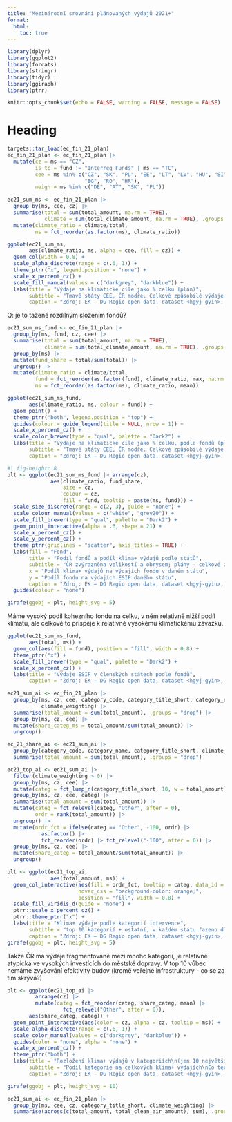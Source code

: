```yaml
---
title: "Mezinárodní srovnání plánovaných výdajů 2021+"
format: 
  html:
    toc: true
---
```


```r
library(dplyr)
library(ggplot2)
library(forcats)
library(stringr)
library(tidyr)
library(ggiraph)
library(ptrr)

knitr::opts_chunk$set(echo = FALSE, warning = FALSE, message = FALSE)
```

# Heading

```r
targets::tar_load(ec_fin_21_plan)
ec_fin_21_plan <- ec_fin_21_plan |> 
  mutate(cz = ms == "CZ",
         is_tc = fund != "Interreg Funds" | ms == "TC",
         cee = ms %in% c("CZ", "SK", "PL", "EE", "LT", "LV", "HU", "SI",
                         "BG", "RO", "HR"),
         neigh = ms %in% c("DE", "AT", "SK", "PL"))
```


```r
ec21_sum_ms <- ec_fin_21_plan |> 
  group_by(ms, cee, cz) |> 
  summarise(total = sum(total_amount, na.rm = TRUE), 
            climate = sum(total_climate_amount, na.rm = TRUE), .groups = "drop") |> 
  mutate(climate_ratio = climate/total,
         ms = fct_reorder(as.factor(ms), climate_ratio))
```

```r
ggplot(ec21_sum_ms, 
       aes(climate_ratio, ms, alpha = cee, fill = cz)) +
  geom_col(width = 0.8) +
  scale_alpha_discrete(range = c(.6, 1)) +
  theme_ptrr("x", legend.position = "none") +
  scale_x_percent_cz() +
  scale_fill_manual(values = c("darkgrey", "darkblue")) +
  labs(title = "Výdaje na klimatické cíle jako % celku (plán)",
       subtitle = "Tmavě státy CEE, ČR modře. Celkové způsobilé výdaje.",
       caption = "Zdroj: EK – DG Regio open data, dataset <hgyj-gyin>, stav k červnu 2023")
```
Q: je to tažené rozdílným složením fondů?

```r
ec21_sum_ms_fund <- ec_fin_21_plan |> 
  group_by(ms, fund, cz, cee) |> 
  summarise(total = sum(total_amount, na.rm = TRUE), 
            climate = sum(total_climate_amount, na.rm = TRUE), .groups = "drop") |> 
  group_by(ms) |> 
  mutate(fund_share = total/sum(total)) |> 
  ungroup() |> 
  mutate(climate_ratio = climate/total,
         fund = fct_reorder(as.factor(fund), climate_ratio, max, na.rm = TRUE),
         ms = fct_reorder(as.factor(ms), climate_ratio, mean))
```

```r
ggplot(ec21_sum_ms_fund, 
       aes(climate_ratio, ms, colour = fund)) +
  geom_point() +
  theme_ptrr("both", legend.position = "top") +
  guides(colour = guide_legend(title = NULL, nrow = 1)) +
  scale_x_percent_cz() +
  scale_color_brewer(type = "qual", palette = "Dark2") +
  labs(title = "Výdaje na klimatické cíle jako % celku, podle fondů (plán)",
       subtitle = "Tmavě státy CEE, ČR modře. Celkové způsobilé výdaje.",
       caption = "Zdroj: EK – DG Regio open data, dataset <hgyj-gyin>, stav k červnu 2023")
```
```r
#| fig-height: 8
plt <- ggplot(ec21_sum_ms_fund |> arrange(cz), 
              aes(climate_ratio, fund_share, 
                  size = cz,
                  colour = cz,
                  fill = fund, tooltip = paste(ms, fund))) +
  scale_size_discrete(range = c(2, 3), guide = "none") +
  scale_colour_manual(values = c("white", "grey20")) +
  scale_fill_brewer(type = "qual", palette = "Dark2") +
  geom_point_interactive(alpha = .6, shape = 21) +
  scale_x_percent_cz() +
  scale_y_percent_cz() +
  theme_ptrr(gridlines = "scatter", axis_titles = TRUE) +
  labs(fill = "Fond",
       title = "Podíl fondů a podíl klima+ výdajů podle států",
       subtitle = "ČR zvýrazněna velikostí a obrysem; plány - celkové způsobilé výdaje",
       x = "Podíl klima+ výdajů na výdajích fondu v daném státu",
       y = "Podíl fondu na výdajích ESIF daného státu",
       caption = "Zdroj: EK – DG Regio open data, dataset <hgyj-gyin>, stav k červnu 2023") +
  guides(colour = "none")

girafe(ggobj = plt, height_svg = 5)
```

Máme vysoký podíl kohezního fondu na celku, v něm relativně nižší podíl klimatu, ale celkově to přispěje k relativně vysokému klimatickému závazku.

```r
ggplot(ec21_sum_ms_fund, 
       aes(total, ms)) +
  geom_col(aes(fill = fund), position = "fill", width = 0.8) +
  theme_ptrr("x") +
  scale_fill_brewer(type = "qual", palette = "Dark2") +
  scale_x_percent_cz() +
  labs(title = "Výdaje ESIF v členských státech podle fondů",
       caption = "Zdroj: EK – DG Regio open data, dataset <hgyj-gyin>, stav k červnu 2023")
```

```r
ec21_sum_ai <- ec_fin_21_plan |> 
  group_by(ms, cz, cee, category_code, category_title_short, category_name,
           climate_weighting) |> 
  summarise(total_amount = sum(total_amount), .groups = "drop") |> 
  group_by(ms, cz, cee) |> 
  mutate(share_categ_ms = total_amount/sum(total_amount)) |> 
  ungroup()

ec_21_share_ai <- ec21_sum_ai |> 
  group_by(category_code, category_name, category_title_short, climate_weighting) |> 
  summarise(total_amount = sum(total_amount), .groups = "drop")

ec21_top_ai <- ec21_sum_ai |> 
  filter(climate_weighting > 0) |> 
  group_by(ms, cz, cee) |> 
  mutate(categ = fct_lump_n(category_title_short, 10, w = total_amount)) |> 
  group_by(ms, cz, cee, categ) |>
  summarise(total_amount = sum(total_amount)) |> 
  mutate(categ = fct_relevel(categ, "Other", after = 0),
         ordr = rank(total_amount)) |> 
  ungroup() |> 
  mutate(ordr_fct = ifelse(categ == "Other", -100, ordr) |> 
           as.factor() |> 
           fct_reorder(ordr) |> fct_relevel("-100", after = 0)) |> 
  group_by(ms, cz, cee) |> 
  mutate(share_categ = total_amount/sum(total_amount)) |> 
  ungroup()

```

```r
plt <- ggplot(ec21_top_ai, 
              aes(total_amount, ms)) +
  geom_col_interactive(aes(fill = ordr_fct, tooltip = categ, data_id = categ),
                       hover_css = "background-color: orange;",
                       position = "fill", width = 0.8) +
  scale_fill_viridis_d(guide = "none") +
  ptrr::scale_x_percent_cz() +
  ptrr::theme_ptrr("x") +
  labs(title = "Klima+ výdaje podle kategorií intervence",
       subtitle = "top 10 kategorií + ostatní, v každém státu řazeno dle objemu\nNajetím myší lze zvýraznit napříč státy",
       caption = "Zdroj: EK – DG Regio open data, dataset <hgyj-gyin>, stav k červnu 2023")
girafe(ggobj = plt, height_svg = 5)
```

Takže ČR má výdaje fragmentované mezi mnoho kategorií, je relativně atypická ve vysokých investících do městské dopravy. V top 10 vůbec nemáme zvyšování efektivity budov (kromě veřejné infrastruktury - co se za tím skrývá?)

```r
plt <- ggplot(ec21_top_ai |> 
         arrange(cz) |> 
         mutate(categ = fct_reorder(categ, share_categ, mean) |> 
                  fct_relevel("Other", after = 0)), 
       aes(share_categ, categ)) +
  geom_point_interactive(aes(color = cz, alpha = cz, tooltip = ms)) +
  scale_alpha_discrete(range = c(.6, 1)) +
  scale_color_manual(values = c("darkgrey", "darkblue")) +
  guides(color = "none", alpha = "none") +
  scale_x_percent_cz() +
  theme_ptrr("both") +
  labs(title = "Rozložení klima+ výdajů v kategoriích\n(jen 10 největších kategorií v každém státu)",
       subtitle = "Podíl kategorie na celkových klima+ výdajích\nCo tečka, to stát - ČR modře",
       caption = "Zdroj: EK – DG Regio open data, dataset <hgyj-gyin>, stav k červnu 2023")

girafe(ggobj = plt, height_svg = 10)
```

```r
ec21_sum_ai <- ec_fin_21_plan |> 
  group_by(ms, cee, cz, category_title_short, climate_weighting) |> 
  summarise(across(c(total_amount, total_clean_air_amount), sum), .groups = "drop")
```

